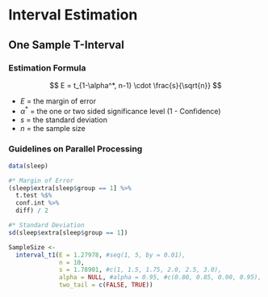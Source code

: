 # Interval Estimation

## One Sample T-Interval

### Estimation Formula

$$ E = t_{1-\alpha^*, n-1} \cdot \frac{s}{\sqrt{n}} $$

* $E$ = the margin of error
* $\alpha^*$ = the one or two sided significance level (1 - Confidence)
* $s$ = the standard deviation
* $n$ = the sample size

### Guidelines on Parallel Processing

```r
data(sleep)

#* Margin of Error
(sleep$extra[sleep$group == 1] %>%
  t.test %$%
  conf.int %>%
  diff) / 2

#* Standard Deviation
sd(sleep$extra[sleep$group == 1])

SampleSize <- 
  interval_t1(E = 1.27978, #seq(1, 5, by = 0.01),
              n = 10,
              s = 1.78901, #c(1, 1.5, 1.75, 2.0, 2.5, 3.0),
              alpha = NULL, #alpha = 0.95, #c(0.80, 0.85, 0.90, 0.95),
              two_tail = c(FALSE, TRUE))

```

